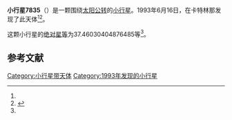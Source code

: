 {{Infobox planet
| bgcolour = #FFFFC0
| name = 7835 Myroncope
| symbol = 
| image = 
| caption = 
| discovery = yes
| discovery_ref = 
| discoverer = {{link-en|蒂莫西·B·斯帕诺|Timothy B. Spahr}}
| discovery_site = [[卡特林那|卡特林那]] 
| discovered = 1993年6月16日
| designations = yes
| mp_name = 
| named_after = 
| alt_names = 1993 MC/ 1990 WV12
| mp_category = [[主带小行星|主带小行星]]
| orbit_ref = <ref name="a">[http://ssd.jpl.nasa.gov/sbdb.cgi?sstr=7835 7835 Myroncope] {{Wayback|url=http://ssd.jpl.nasa.gov/sbdb.cgi?sstr=7835 |date=20210923030309 }}，小行星數據庫瀏覽器（JPL Small-Body Database Browser）－[[美国国家航空航天局|美国国家航空航天局]]喷气推进实验室</ref>
| epoch = 2456400.5 (2013年4月18日更新)
| aphelion = {{convert|3.150946221774977|AU|km|3|abbr=on|lk=out}}
| perihelion = {{convert|1.952285104607964|AU|km|3|abbr=on}}
| semimajor = {{convert|2.55161566319147|AU|km|3|abbr=on}}
| eccentricity = 0.234882771
| period = 1488.748428 [[日|日]]<br />4.08[[儒略年|儒略年]]
| avg_speed = 
| inclination = 12.95944805718439
| asc_node = 220.4274521953494
| mean_anomaly = 
| arg_peri = 37.46030404876485
| satellites = 
| physical_characteristics = yes
| dimensions = 
| mass = 
| density = 
| surface_grav = 
| escape_velocity = 
| sidereal_day = 
| axial_tilt = 
| pole_ecliptic_lat = 
| pole_ecliptic_lon = 
| albedo = 
| temperatures= 
| temp_name1 = 
| mean_temp_1 = 
| max_temp_1 = 
| temp_name2 = 
| max_temp_2 = 
| spectral_type = 
| abs_magnitude = 37.46030404876485
}}

'''小行星7835'''（{{lang-en|7835 Myroncope}}）是一颗围绕[[太阳|太阳]][[公转|公转]]的[[小行星|小行星]]。1993年6月16日，{{link-en|蒂莫西·B·斯帕诺|Timothy B. Spahr}}在卡特林那发现了此天体<ref name="a" /><ref>{{cite news|title=小行星列表|url=http://cfa-www.harvard.edu/iau/lists/NumberedMPs.txt|accessdate=2013-07-08|newspaper=哈佛大学|archive-date=2008-05-17|archive-url=https://web.archive.org/web/20080517010638/http://cfa-www.harvard.edu/iau/lists/NumberedMPs.txt|dead-url=no}}</ref>。

这颗小行星的[[绝对星等|绝对星等]]为37.46030404876485等<ref name="a" />。

==参考文献==
{{reflist}}
{{Minor Planet Number|[[小行星7834|小行星7834]]|[[小行星7836|小行星7836]]}}

{{小天体}}

[[Category:小行星带天体|Category:小行星带天体]]
[[Category:1993年发现的小行星|Category:1993年发现的小行星]]

{{asteroid-stub}}